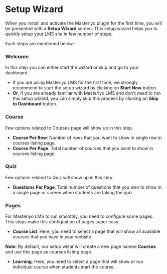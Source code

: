 # Setup Wizard

When you install and activate the Masteriyo plugin for the first time, you will be presented with a **Setup Wizard** screen. This setup wizard helps you to quickly setup your LMS site in few number of steps. 

Each steps are mentioned below: 
### Welcome
In this step you can either start the wizard or skip and go to your dashboard. 
- If you are using Masteriyo LMS for the first time, we strongly recommend to start the setup wizard by clicking on **Start Now** button.
- **Or**, if you are already familiar with Masteriyo LMS and don't need to run this setup wizard, you can simply skip this process by clicking on **Skip to Dashboard** button.

### Course
Few options related to Courses page will show up in this step.
- **Course Per Row**: Number of rows that you want to show in single row in courses listing page.
- **Course Per Page**: Total number of courses that you want to show in courses listing page.

### Quiz
Few options related to Quiz will show up in this step.
- **Questions Per Page**: Total number of questions that you wan to show in a single page or screen when students are taking the quiz.

### Pages
For Masteriyo LMS to run smoothly, you need to configure some pages. This steps make this configuation of pages super easy.
- **Course List**: Here, you need to select a page that will show all available courses that you have in your website.

**Note**: By default, our setup wizar will create a new page named **Courses** and use this page as courses listing page.
- **Learning**: Here, you need to select a page that will show or run individual course when students start the course.
